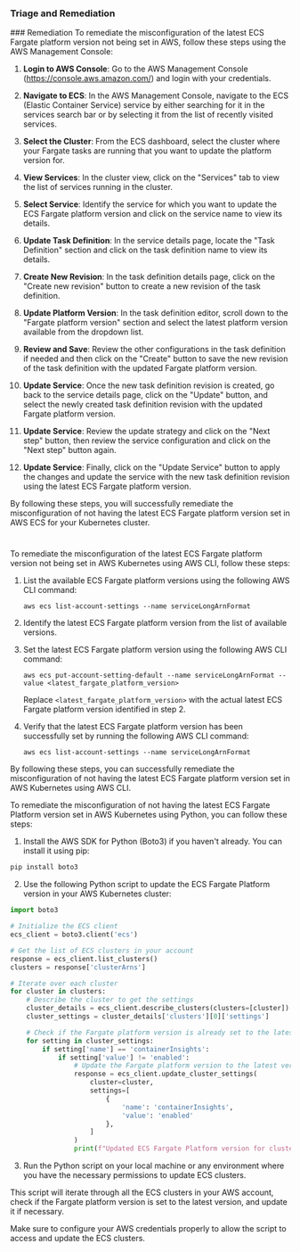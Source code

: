 
### Triage and Remediation
<Tabs>
<Tab title='Remediation'>
### Remediation

<AccordionGroup>
<Accordion title='Using Console' defaultOpen='true'>
To remediate the misconfiguration of the latest ECS Fargate platform version not being set in AWS, follow these steps using the AWS Management Console:

1. **Login to AWS Console**: Go to the AWS Management Console (https://console.aws.amazon.com/) and login with your credentials.

2. **Navigate to ECS**: In the AWS Management Console, navigate to the ECS (Elastic Container Service) service by either searching for it in the services search bar or by selecting it from the list of recently visited services.

3. **Select the Cluster**: From the ECS dashboard, select the cluster where your Fargate tasks are running that you want to update the platform version for.

4. **View Services**: In the cluster view, click on the "Services" tab to view the list of services running in the cluster.

5. **Select Service**: Identify the service for which you want to update the ECS Fargate platform version and click on the service name to view its details.

6. **Update Task Definition**: In the service details page, locate the "Task Definition" section and click on the task definition name to view its details.

7. **Create New Revision**: In the task definition details page, click on the "Create new revision" button to create a new revision of the task definition.

8. **Update Platform Version**: In the task definition editor, scroll down to the "Fargate platform version" section and select the latest platform version available from the dropdown list.

9. **Review and Save**: Review the other configurations in the task definition if needed and then click on the "Create" button to save the new revision of the task definition with the updated Fargate platform version.

10. **Update Service**: Once the new task definition revision is created, go back to the service details page, click on the "Update" button, and select the newly created task definition revision with the updated Fargate platform version.

11. **Update Service**: Review the update strategy and click on the "Next step" button, then review the service configuration and click on the "Next step" button again.

12. **Update Service**: Finally, click on the "Update Service" button to apply the changes and update the service with the new task definition revision using the latest ECS Fargate platform version.

By following these steps, you will successfully remediate the misconfiguration of not having the latest ECS Fargate platform version set in AWS ECS for your Kubernetes cluster.

#
</Accordion>

<Accordion title='Using CLI'>
To remediate the misconfiguration of the latest ECS Fargate platform version not being set in AWS Kubernetes using AWS CLI, follow these steps:

1. List the available ECS Fargate platform versions using the following AWS CLI command:
   ```
   aws ecs list-account-settings --name serviceLongArnFormat
   ```

2. Identify the latest ECS Fargate platform version from the list of available versions.

3. Set the latest ECS Fargate platform version using the following AWS CLI command:
   ```
   aws ecs put-account-setting-default --name serviceLongArnFormat --value <latest_fargate_platform_version>
   ```
   Replace `<latest_fargate_platform_version>` with the actual latest ECS Fargate platform version identified in step 2.

4. Verify that the latest ECS Fargate platform version has been successfully set by running the following AWS CLI command:
   ```
   aws ecs list-account-settings --name serviceLongArnFormat
   ```

By following these steps, you can successfully remediate the misconfiguration of not having the latest ECS Fargate platform version set in AWS Kubernetes using AWS CLI.
</Accordion>

<Accordion title='Using Python'>
To remediate the misconfiguration of not having the latest ECS Fargate Platform version set in AWS Kubernetes using Python, you can follow these steps:

1. Install the AWS SDK for Python (Boto3) if you haven't already. You can install it using pip:

```bash
pip install boto3
```

2. Use the following Python script to update the ECS Fargate Platform version in your AWS Kubernetes cluster:

```python
import boto3

# Initialize the ECS client
ecs_client = boto3.client('ecs')

# Get the list of ECS clusters in your account
response = ecs_client.list_clusters()
clusters = response['clusterArns']

# Iterate over each cluster
for cluster in clusters:
    # Describe the cluster to get the settings
    cluster_details = ecs_client.describe_clusters(clusters=[cluster])
    cluster_settings = cluster_details['clusters'][0]['settings']

    # Check if the Fargate platform version is already set to the latest version
    for setting in cluster_settings:
        if setting['name'] == 'containerInsights':
            if setting['value'] != 'enabled':
                # Update the Fargate platform version to the latest version
                response = ecs_client.update_cluster_settings(
                    cluster=cluster,
                    settings=[
                        {
                            'name': 'containerInsights',
                            'value': 'enabled'
                        },
                    ]
                )
                print(f"Updated ECS Fargate Platform version for cluster {cluster}.")

```

3. Run the Python script on your local machine or any environment where you have the necessary permissions to update ECS clusters.

This script will iterate through all the ECS clusters in your AWS account, check if the Fargate platform version is set to the latest version, and update it if necessary.

Make sure to configure your AWS credentials properly to allow the script to access and update the ECS clusters.
</Accordion>

</AccordionGroup>
</Tab>
</Tabs>
